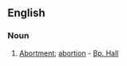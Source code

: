 ==English==

===Noun===
{{en-noun}}

# {{obsolete}} [[abortment|Abortment]]; [[abortion]] - [[Bp. Hall]]